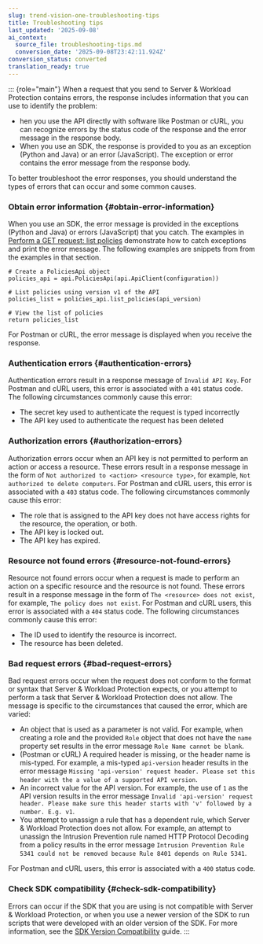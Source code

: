 ```yaml
---
slug: trend-vision-one-troubleshooting-tips
title: Troubleshooting tips
last_updated: '2025-09-08'
ai_context:
  source_file: troubleshooting-tips.md
  conversion_date: '2025-09-08T23:42:11.924Z'
conversion_status: converted
translation_ready: true
---
```


::: {role="main"}
When a request that you send to Server & Workload Protection contains errors, the response includes information that you can use to identify the problem:

- hen you use the API directly with software like Postman or cURL, you can recognize errors by the status code of the response and the error message in the response body.
- When you use an SDK, the response is provided to you as an exception (Python and Java) or an error (JavaScript). The exception or error contains the error message from the response body.

To better troubleshoot the error responses, you should understand the types of errors that can occur and some common causes.

### Obtain error information {#obtain-error-information}

When you use an SDK, the error message is provided in the exceptions (Python and Java) or errors (JavaScript) that you catch. The examples in [Perform a GET request: list policies](send-your-first-request-using-api.mdx) demonstrate how to catch exceptions and print the error message. The following examples are snippets from from the examples in that section.

``` codeblock
# Create a PoliciesApi object
policies_api = api.PoliciesApi(api.ApiClient(configuration))

# List policies using version v1 of the API
policies_list = policies_api.list_policies(api_version)

# View the list of policies
return policies_list
```

For Postman or cURL, the error message is displayed when you receive the response.

### Authentication errors {#authentication-errors}

Authentication errors result in a response message of `Invalid API Key`. For Postman and cURL users, this error is associated with a `401` status code. The following circumstances commonly cause this error:

- The secret key used to authenticate the request is typed incorrectly
- The API key used to authenticate the request has been deleted

### Authorization errors {#authorization-errors}

Authorization errors occur when an API key is not permitted to perform an action or access a resource. These errors result in a response message in the form of `Not authorized to <action> <resource type>`, for example, `Not authorized to delete computers`. For Postman and cURL users, this error is associated with a `403` status code. The following circumstances commonly cause this error:

- The role that is assigned to the API key does not have access rights for the resource, the operation, or both.
- The API key is locked out.
- The API key has expired.

### Resource not found errors {#resource-not-found-errors}

Resource not found errors occur when a request is made to perform an action on a specific resource and the resource is not found. These errors result in a response message in the form of `The <resource> does not exist`, for example, `The policy does not exist`. For Postman and cURL users, this error is associated with a `404` status code. The following circumstances commonly cause this error:

- The ID used to identify the resource is incorrect.
- The resource has been deleted.

### Bad request errors {#bad-request-errors}

Bad request errors occur when the request does not conform to the format or syntax that Server & Workload Protection expects, or you attempt to perform a task that Server & Workload Protection does not allow. The message is specific to the circumstances that caused the error, which are varied:

- An object that is used as a parameter is not valid. For example, when creating a role and the provided `Role` object that does not have the `name` property set results in the error message `Role Name cannot be blank`.
- (Postman or cURL) A required header is missing, or the header name is mis-typed. For example, a mis-typed `api-version` header results in the error message `Missing 'api-version' request header. Please set this header with the a value of a supported API version`.
- An incorrect value for the API version. For example, the use of `1` as the API version results in the error message `Invalid 'api-version' request header. Please make sure this header starts with 'v' followed by a number. E.g. v1`.
- You attempt to unassign a rule that has a dependent rule, which Server & Workload Protection does not allow. For example, an attempt to unassign the Intrusion Prevention rule named HTTP Protocol Decoding from a policy results in the error message `Intrusion Prevention Rule 5341 could not be removed because Rule 8401 depends on Rule 5341`.

For Postman and cURL users, this error is associated with a `400` status code.

### Check SDK compatibility {#check-sdk-compatibility}

Errors can occur if the SDK that you are using is not compatible with Server & Workload Protection, or when you use a newer version of the SDK to run scripts that were developed with an older version of the SDK. For more information, see the [SDK Version Compatibility](sdk-version-compatibility.mdx) guide.
:::
